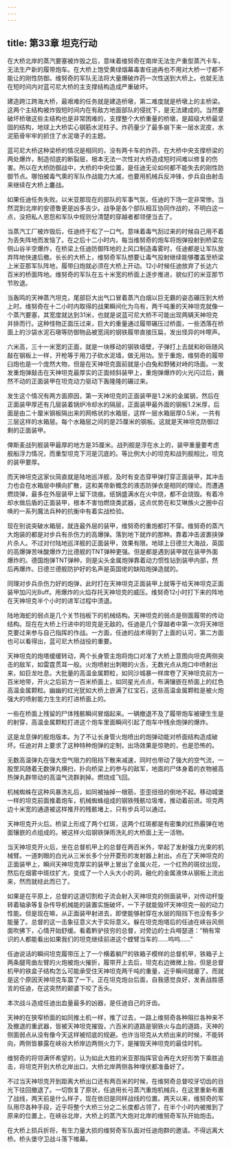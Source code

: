 ```yaml
---
---
---
```

title: 第33章 坦克行动
---



在大桥北岸的蒸汽要塞被炸毁之后，意味着维努奇在南岸无法生产重型蒸汽卡车，无法生产新的履带炮车。在大桥上饱受黄绿烟幕毒害任迪再也不用对大桥一寸都不能让的刚性防御。维努奇的军队无法将大量爆破炸药一次性送到大桥上。也就无法在短时间内对蓝可尼大桥的主支撑结构造成严重破坏。

建造跨江跨海大桥，最艰难的任务就是建造桥墩，第二难度就是桥墩上的主桥梁。这两个主结构被炸毁短时间内在有敌方地面部队的侵扰下，是无法建成的。当然要破坏桥墩这些主结构也是非常困难的，支撑整个大桥重量的桥墩，是超级大桥最坚固的结构，地球上大桥实心钢筋水泥柱子。炸药量少了最多崩下来一层水泥皮，水泥筋骨牢牢的抓住了水泥墩子的主题。

蓝可尼大桥这种梁桥的情况是相同的，没有两卡车的炸药，在大桥中央支撑桥梁的两处爆炸，制造彻底的断裂层，根本无法一次性对大桥造成短时间难以修复的伤害。所以在大桥防御战中，大桥的中央位置，是任迪无论如何都不能失去的刚性防御节点。哪怕被毒气熏的军队作战能力大减，也要用机械兵反冲锋，步兵自由射击来继续在大桥上鏖战。

如果任迪任务失败。以米亚那现在的部队的军事气氛，任迪的下场一定非常惨。当然混到北岸的安德鲁更是凶多吉少。战争是各个部队相互协同作战的，不明白这一点，没把私人恩怨和军队中规则分清楚的穿越者都领便当去了。

当蒸汽工厂被炸毁后，任迪终于松了一口气。意味着毒气刮过来的时候自己用不着为丢失阵地而发恼了。在之后十二小时内，每当维努奇的炮车将炮弹投射到桥梁左侧山谷半空爆炸，在桥梁上任迪防御阵地的上风口制造毒雾时，任迪都是让军队放弃阵地快速后撤。长长的大桥上，维努奇军队想要让毒气投射继续能够覆盖至桥梁上米亚那军队阵地，履带臼炮就必须在大桥上开动。12小时候任迪放弃了长达六百米的桥面阵地。维努奇的军队在五十米宽的桥面上逐步推进，貌似打的米亚那节节败退。

当轰鸣的天神蒸汽坦克，尾部巨大出气口冒着蒸汽白烟以巨无霸的姿态碾压到大桥上时。维努奇在十二小时内取得的战果瞬间化为乌有，两千吨重的天神坦克就像一个蒸汽要塞，其宽度就达到31米，也就是说蓝可尼大桥不可能出现两辆天神坦克并排而行。这种怪物正面压过来，巨大的重量通过履带碾压过桥面，一些洒落在桥面上的沙袋水泥石墩等防御物品被宽阔的钢铁履带直接压扁，发出怪异的咔嚓声。

六米高，三十一米宽的正面，就是一块移动的钢铁墙壁，子弹打上去就和砂砾随风敲在钢板上一样，开枪等于用刀子砍水泥墙，做无用功。至于重炮，维努奇的履带臼炮也是一个庞然大物，但是在天神坦克面前就是小白兔和野猪对峙的场面。一发发重炮弹敲击在天神坦克最厚实的正面倾斜装甲上，重炮弹爆炸的火光闪过后，巍然不动的正面装甲在坦克动力驱动下轰隆隆的碾过来。

发生这个情况有两方面原因，第一天神坦克的正面装甲是1.2米的金属钢，然后在正面装甲厚还有几层装着锅炉冷却水的隔层，正面装甲最外面的钢板1.2米厚，后面是由二十厘米钢板隔出来的网格状的水箱层，这样一层水箱层厚0.5米，一共有三层这样的水箱层。每个水箱层之间的是25厘米的钢板。这就是天神坦克防御过剩的正面装甲。

俾斯麦战列舰装甲最厚的地方是35厘米。战列舰是浮在水上的，装甲重量要考虑舰船浮力情况，而重型坦克下河是沉底的。等比例大小的坦克和战列舰相比，坦克的装甲要厚。

而天神坦克这家伙简直就是陆地巡洋舰，及时有变态穿甲弹打穿正面装甲，其冲击力也会在水箱层中横向扩散，这和美帝新概念的液态防弹衣是相同的理论。而遭遇燃烧弹，最多在外层装甲上留下烧痕。纸锅盛满水在火中烧，都不会烧毁。有着冷却水做后盾的正面装甲，根本不害怕燃烧类武器，这点优势在和艾琳族火之圈中召唤的一系列魔法兵种的抗衡中有着实战检验。

现在别说突破水箱层，就连最外层的装甲，维努奇的重炮都打不穿。维努奇的蒸汽大炮装的都是对步兵有杀伤力的高爆弹。落到地下就炸的那种。靠着冲击波裹挟弹片杀人。不过对付陆地巡洋舰的正面装甲，效果有限。地球上日德兰大海战，英国的高爆弹苦味酸爆炸力比德舰的TNT弹种更强。但是都是遇到装甲就在装甲外面爆炸的。德国炮弹TNT弹种，则是尖头金属炮弹靠着动力惯性钻到装甲内部，然后再爆炸。日德兰德舰防护好的名声是英国佬的缺陷炮弹造就的。

同理对步兵杀伤力好的炮弹，此时打在天神坦克正面装甲上就等于给天神坦克正面装甲加闪光Buff。用爆炸的火焰存托天神坦克的威压。维努奇12小时打下来的阵地在天神坦克半个小时的进军过程中溃退。

陆地海蛇的弱点是几个关节挡板下的机械结构。天神坦克的弱点是侧面履带的传动结构。现在在大桥上行进中的坦克是无敌的。任迪是几个穿越者中第一次将天神坦克要过来参与自己指挥的作战。一方面，任迪的战术得到了上面的认可，第二方面也可以看得出，蓝可尼大桥战役的重要。

天神坦克的炮塔缓缓转动，两个长身管主炮将炮口对准了大桥上意图向坦克两侧突击的敌军，如雷霆贯耳一般。火炮喷射出刺眼的火舌，无数光点从炮口中喷射出来，如巨龙吐息。大批量的高温金属颗粒，如同沙城暴一样席卷了天神坦克前方一百米地带，开火之后前方一百米桥面上，如同星光点点，布满镶嵌在桥面上的红色高温金属颗粒。幽幽的红光犹如大桥上嵌满了红宝石，这些高温金属颗粒是被火炮强大的喷射能力生生的打进桥面上的。

一些在桥面上残留的尸体残骸瞬间冒烟起来。一辆撤退不及了履带炮车被硬生生是的射穿，高温金属颗粒打进这个炮车里面瞬间引起了炮车中残余炮弹的爆炸。

这是龙息弹的舰炮版本。为了不让长身管火炮喷出的炮弹动能对桥面结构造成破坏。任迪对井上要求了这种特种炮弹的定制，出场效果是惊艳的，也是恐怖的。

无数高温弹丸在强大空气阻力的阻挡下散来减速，同时也带动了强大的空气流，一股罡风随着无数弹丸横扫，扑向桥梁上的参与的敌军，地面的尸体身着的衣物被高热弹丸群带动的高温气流群剥掉。燃烧成飞回。

机械蜘蛛在这种风暴洗礼后，如同被抽掉一根筋，歪歪扭扭的倒地不起。移动城堡一样的坦克前面推着炮车，机械蜘蛛组成的钢铁残骸垃圾堆，推动着前进。坦克两边十米宽的通道被这样推开的残骸堵上，只有步兵可以通过。

天神坦克开火后。桥梁上形成了两个红斑，这两个红斑都是有密集的红热霰弹在地面镶嵌的点组成的。被这样火焰钢铁弹雨洗礼的大桥面上无一活物。

当天神坦克开火后，坐在总督机甲上的总督在两百米外，举起了发射强力光束的机械臂。一道刺眼的白光从三米长多个分开菱形的发射器上射出。点在了天神坦克的正面装甲上，瞬间天神坦克厚实的装甲上冒出了金属火花，一个红热的斑纹出现，然后在烟雾中斑纹扩大，变成了一个人头大小的洞，融化的金属液体从钢板上流出来，然而就经此而已了。

如果是在平原上，总督的这道切割粒子流会射入天神坦克的侧面装甲，对传动杆旋转着轴承等复杂传导机械能的装置实施破坏，一下子就能毁坏天神坦克一般的动力性能。但是现在嘛，从正面装甲射进去，即使能够射穿在水层的阻挡下也没有多少能量了。总督的这一击象征意义大于实际意义。躲在坦克炮塔后的任迪在峡谷风侧面吹拂下，心情开始舒缓。看着黔驴技穷的总督，对旁边的士兵嘚瑟道：“稍有常识的人都能看出如果我们的坦克继续前进这个螳臂当车的……呜呜……”

任迪说话的瞬间坦克履带压上了一个横着躺尸的铁箱子模样的总督机甲，铁箱子上两条腿弯曲左臂的火炮被炮火摧折，履带开上去后，坦克右边微微上抬，但是总督机甲的铁盒子结构怎么可能承受住天神坦克两千吨的重量，近乎瞬间就瘪了。而就是这个原因天神坦克车震了一下。正在坦克炮台后面，自我感觉良好，发表战胜感言的任迪，在这突然的颠婆下咬了舌头。

本次战斗造成任迪出血量最多的凶器，是任迪自己的牙齿。

天神的在狭窄桥面的如同推土机一样，推了过去，一路上维努奇各种阻拦各种来不及撤退的重武器，皆被天神坦克摧毁，六百米的道路是钢铁火与血的道路，天神的侧面弱点从没有像今天这样被彻底的规避。也许当坦克从大桥出来的时候，不能转向，两侧皆暴露在峡谷大桥岸边两侧火力下，是摧毁天神坦克的最佳时机。

维努奇的将领满怀希望的，认为如此大胜的米亚那指挥官会再在大好形势下乘胜追击，将坦克开到大桥北岸出口，大桥北岸两侧各种埋伏都准备好了。

不过当天神坦克开到距离大桥出口还有两百米的时候，在维努奇总督咬牙切齿的目光下往回撤退了。一切恢复了原状，任迪用长弓蒸汽重炮机械兵，在这里重新布置了战线，两天前是什么样子，现在依旧是同样战线的位置。两天以来，维努奇的军队用尽各种手段，近乎将整个大桥三分之二长度都占领了，在半个小时内被推到了原来的位置上，在峡谷北岸，大桥上的蒸汽大炮对北岸的维努奇军队开始炮击。

在大桥上损兵折将，有生力量大损的维努奇军队面对任迪炮群的邀请。不得远离大桥。桥头堡守卫战斗落下帷幕。